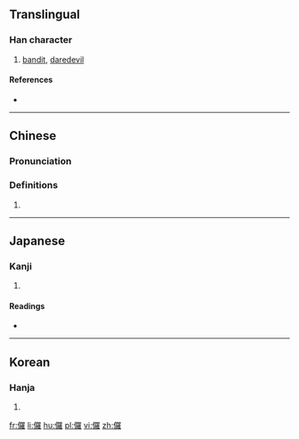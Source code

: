 ==Translingual==

===Han character===
{{Han char|rn=9|rad=人|as=19|sn=21|four=26214|canj=OWLG|ids=⿰亻羅}}

# [[bandit]], [[daredevil]]

====References====
* {{Han ref|kx=0121.380|dkj=01313|dj=0257.020|hdz=10239.030|uh=5138|ud=20792|bh=C4D8|bd=50392}}

----

==Chinese==
{{zh-forms|s=㑩}}

===Pronunciation===
{{zh-pron
|m=luó
|c=lo4
|h=pfs=
|md=
|mn=lô
|w=
|mc=y
|oc=y
|cat=
}}

===Definitions===
{{zh-hanzi}}

# {{rfdef|lang=zh}}

----

==Japanese==

===Kanji===
{{ja-kanji|grade=|rs=人19}}

# {{defn|lang=ja|sort=人19}}

====Readings====
* {{ja-readings|on=[[ら]] (ra)|kun=[[さばく]] (sabaku)}}

----

==Korean==

===Hanja===
{{ko-hanja|hangeul=라|rv=ra|mr=ra}}

# {{defn|lang=ko|sort=人19}}

[[fr:儸]]
[[li:儸]]
[[hu:儸]]
[[pl:儸]]
[[vi:儸]]
[[zh:儸]]